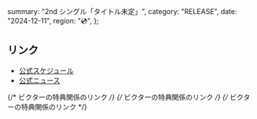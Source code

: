   summary: "2nd シングル「タイトル未定」",
  category: "RELEASE",
  date: "2024-12-11",
  region: "💿",
};

## リンク

- [公式スケジュール](https://takanenonadeshiko.jp/events/event/2ndシングル「タイトル未定」リリース日/)
- [公式ニュース](https://takanenonadeshiko.jp/2024年12月11日水高嶺のなでしこ2ndシングルリリース決/)

{/* ビクターの特典関係のリンク */}
{/* ビクターの特典関係のリンク */}
{/* ビクターの特典関係のリンク */}